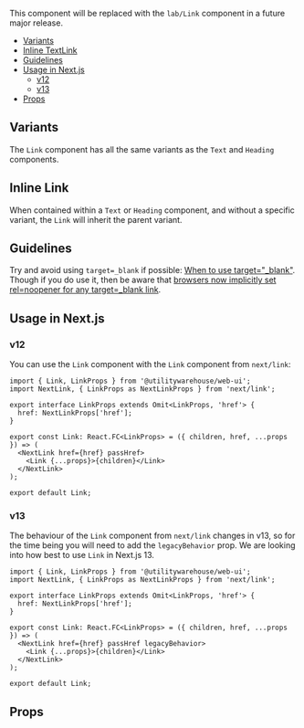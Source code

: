
<Meta of={Stories} />

<DocsHeader componentName="Link" stories={Stories} themeProviderRequired />

This component will be replaced with the `lab/Link` component in a future major release.

- [Variants](#variants)
- [Inline TextLink](#inline-textlink)
- [Guidelines](#guidelines)
- [Usage in Next.js](#usage-in-next.js)
  - [v12](#v12)
  - [v13](#v13)
- [Props](#props)

## Variants

The `Link` component has all the same variants as the `Text` and `Heading` components.

<Canvas of={Stories.LinkVariants} />

## Inline Link

When contained within a `Text` or `Heading` component, and without a specific variant, the `Link` will inherit the parent variant.

<Canvas of={Stories.InlineLink} />

## Guidelines

Try and avoid using `target=_blank` if possible: [When to use target="\_blank"](https://css-tricks.com/use-target_blank/).
Though if you do use it, then be aware that [browsers now implicitly set rel=noopener for any target=\_blank link](https://mathiasbynens.github.io/rel-noopener/).

## Usage in Next.js

### v12

You can use the `Link` component with the `Link` component from `next/link`:

```tsx
import { Link, LinkProps } from '@utilitywarehouse/web-ui';
import NextLink, { LinkProps as NextLinkProps } from 'next/link';

export interface LinkProps extends Omit<LinkProps, 'href'> {
  href: NextLinkProps['href'];
}

export const Link: React.FC<LinkProps> = ({ children, href, ...props }) => (
  <NextLink href={href} passHref>
    <Link {...props}>{children}</Link>
  </NextLink>
);

export default Link;
```

### v13

The behaviour of the `Link` component from `next/link` changes in v13, so for
the time being you will need to add the `legacyBehavior` prop. We are looking
into how best to use `Link` in Next.js 13.

```tsx
import { Link, LinkProps } from '@utilitywarehouse/web-ui';
import NextLink, { LinkProps as NextLinkProps } from 'next/link';

export interface LinkProps extends Omit<LinkProps, 'href'> {
  href: NextLinkProps['href'];
}

export const Link: React.FC<LinkProps> = ({ children, href, ...props }) => (
  <NextLink href={href} passHref legacyBehavior>
    <Link {...props}>{children}</Link>
  </NextLink>
);

export default Link;
```

## Props

<ArgTypes of={Stories} />
